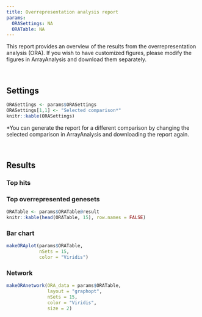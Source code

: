 ```yaml
---
title: Overrepresentation analysis report
params:
  ORASettings: NA
  ORATable: NA
---
```


This report provides an overview of the results from the overrepresentation analysis (ORA). If you wish to have customized figures, please modify the figures in ArrayAnalysis and download them separately.

<br>

## Settings

```r
ORASettings <- params$ORASettings
ORASettings[1,1] <- "Selected comparison*"
knitr::kable(ORASettings)
```
<p>*You can generate the report for a different comparison by changing the selected comparison in 
ArrayAnalysis and downloading the report again.</p>
<br>

## Results {.tabset}

### Top hits
<h3><b>Top overrepresented genesets</b></h3>
```r
ORATable <- params$ORATable@result
knitr::kable(head(ORATable, 15), row.names = FALSE)
```

### Bar chart

```r
makeORAplot(params$ORATable,
            nSets = 15,
            color = "Viridis")
```

### Network

```r
makeORAnetwork(ORA_data = params$ORATable,
               layout = "graphopt",
               nSets = 15,
               color = "Viridis",
               size = 2)
```
